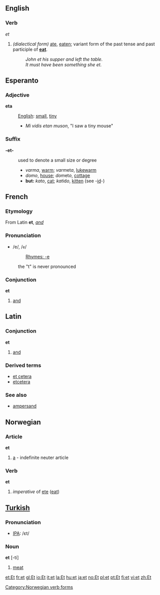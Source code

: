 ==English==

===Verb===
''et''

# ''(dialectical form)'' [[ate]], [[eaten]]; variant form of the past tense and past participle of '''[[eat]]'''.
#: ''John et his supper and left the table.''
#: ''It must have been something she et.''

==Esperanto==
===Adjective===

'''eta'''

:[[English]]: [[small]], [[tiny]]
:*''Mi vidis etan muson'', "I saw a tiny mouse"

===Suffix===
'''-et-'''

: used to denote a small size or degree
:* ''varma'', [[warm]]; ''varm''et''a'', [[lukewarm]]
:* ''domo'', [[house]]; ''dom''et''o'', [[cottage]]
:* '''but:''' ''kato'', [[cat]]; ''kat''id''o'', [[kitten]] (see -[[id]]-)

==French==
===Etymology===
From Latin '''et''', ''[[and]]''

===Pronunciation===
*/e/, /<tt>e</tt>/
*:[[Rhymes:French:-e|Rhymes: -e]]
:the "t" is never pronounced

===Conjunction===
'''et'''

# [[and]]

==Latin==
===Conjunction===
'''et'''

# [[and]]
{{seeCites}}

===Derived terms===
*[[et cetera]]
*[[etcetera]]

===See also===
*[[ampersand]]

==Norwegian==
===Article===
'''et'''
#[[a]] - indefinite neuter article
===Verb===
[[Category:Norwegian verb forms]]
'''et'''
#''imperative'' of [[ete]] ([[eat]])

==[[Turkish]]==

===Pronunciation===
*[[w:IPA|IPA]]: /ɛt/

===Noun===
'''et''' [-ti]

#[[meat]]

[[et:Et]]
[[fr:et]]
[[gl:Et]]
[[io:Et]]
[[it:et]]
[[la:Et]]
[[hu:et]]
[[ja:et]]
[[no:Et]]
[[pl:et]]
[[pt:Et]]
[[fi:et]]
[[vi:et]]
[[zh:Et]]